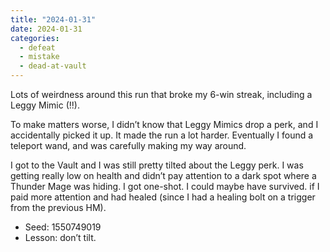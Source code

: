 ```yaml
---
title: "2024-01-31"
date: 2024-01-31
categories:
  - defeat
  - mistake
  - dead-at-vault
---
```


Lots of weirdness around this run that broke my 6-win streak, including a Leggy Mimic (!!).

To make matters worse, I didn't know that Leggy Mimics drop a perk, and I accidentally picked it up. It made
the run a lot harder. Eventually I found a teleport wand, and was carefully making my way around.

I got to the Vault and I was still pretty tilted about the Leggy perk. I was getting really low on health
and didn't pay attention to a dark spot where a Thunder Mage was hiding. I got one-shot. I could maybe have survived.
if I paid more attention and had healed (since I had a healing bolt on a trigger from the previous HM).

- Seed: 1550749019
- Lesson: don't tilt.
